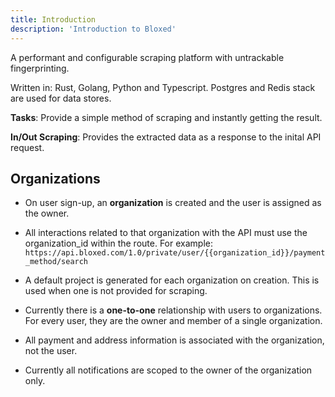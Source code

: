 ```yaml
---
title: Introduction
description: 'Introduction to Bloxed'
---
```


A performant and configurable scraping platform with untrackable fingerprinting.

Written in: Rust, Golang, Python and Typescript. Postgres and Redis stack are used for data stores.

**Tasks**: Provide a simple method of scraping and instantly getting the result.

**In/Out Scraping**: Provides the extracted data as a response to the inital API request.

## Organizations

- On user sign-up, an **organization** is created and the user is assigned as the owner.

- All interactions related to that organization with the API must use the organization_id within the route.
  For example: `https://api.bloxed.com/1.0/private/user/{{organization_id}}/payment_method/search`

- A default project is generated for each organization on creation. This is used when one is not provided for scraping.

- Currently there is a **one-to-one** relationship with users to organizations. For every user, they are the owner and member of a single organization.

- All payment and address information is associated with the organization, not the user.

- Currently all notifications are scoped to the owner of the organization only.